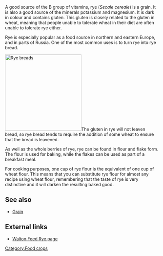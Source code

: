 A good source of the B group of vitamins, rye (''Secale cereale'') is a grain. It is also a good source of the minerals potassium and magnesium. It is dark in colour and contains gluten. This gluten is closely related to the gluten in wheat, meaning that people unable to tolerate wheat in their diet are often unable to tolerate rye either.

Rye is especially popular as a food source in northern and eastern Europe, and in parts of Russia. One of the most common uses is to turn rye into rye bread.

[[File:Ryebread.png|250px|right|thumb|Rye breads]]The gluten in rye will not leaven bread, so rye bread tends to require the addition of some wheat to ensure that the bread is leavened.

As well as the whole berries of rye, rye can be found in flour and flake form. The flour is used for baking, while the flakes can be used as part of a breakfast meal.

For cooking purposes, one cup of rye flour is the equivalent of one cup of wheat flour. This means that you can substitute rye flour for almost any recipe using wheat flour, remembering that the taste of rye is very distinctive and it will darken the resulting baked good.

== See also ==
*[[Grain]]

== External links ==
*[http://waltonfeed.com/self/rye.html Walton Feed Rye page]

[[Category:Food crops]]